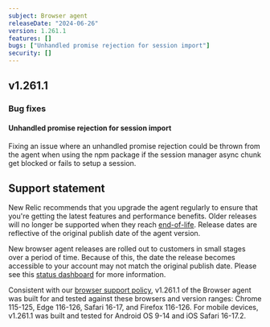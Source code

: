 ```yaml
---
subject: Browser agent
releaseDate: "2024-06-26"
version: 1.261.1
features: []
bugs: ["Unhandled promise rejection for session import"]
security: []
---
```


## v1.261.1

### Bug fixes

#### Unhandled promise rejection for session import

Fixing an issue where an unhandled promise rejection could be thrown from the agent when using the npm package if the session manager async chunk get blocked or fails to setup a session.

## Support statement

New Relic recommends that you upgrade the agent regularly to ensure that you're getting the latest features and performance benefits. Older releases will no longer be supported when they reach [end-of-life](https://docs.newrelic.com/docs/browser/browser-monitoring/getting-started/browser-agent-eol-policy/). Release dates are reflective of the original publish date of the agent version.

New browser agent releases are rolled out to customers in small stages over a period of time. Because of this, the date the release becomes accessible to your account may not match the original publish date. Please see this [status dashboard](https://newrelic.github.io/newrelic-browser-agent-release/) for more information.

Consistent with our [browser support policy](https://docs.newrelic.com/docs/browser/new-relic-browser/getting-started/compatibility-requirements-browser-monitoring/#browser-types), v1.261.1 of the Browser agent was built for and tested against these browsers and version ranges: Chrome 115-125, Edge 116-126, Safari 16-17, and Firefox 116-126. For mobile devices, v1.261.1 was built and tested for Android OS 9-14 and iOS Safari 16-17.2.
